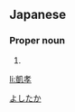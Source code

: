 ==Japanese==
{{ja-kanjitab|凱|孝}}

===Proper noun===
{{ja-pos|proper|よしたか}}

# {{given name|male|lang=ja}}

[[Category:Japanese male given names|よしたか]]

[[li:凱孝]]